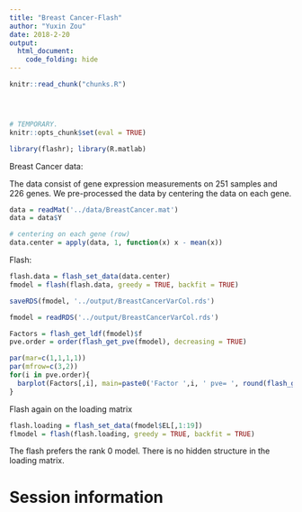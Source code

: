 ```yaml
---
title: "Breast Cancer-Flash"
author: "Yuxin Zou"
date: 2018-2-20
output:
  html_document:
    code_folding: hide
---
```


```r
knitr::read_chunk("chunks.R")
```

<!-- Update knitr chunk options -->
```r
```

<!-- Insert the date the file was last updated -->
```r
```

<!-- Insert the code version (Git commit SHA1) if Git repository exists and R
 package git2r is installed -->
```r
```

```r
# TEMPORARY.
knitr::opts_chunk$set(eval = TRUE)
```

```r
library(flashr); library(R.matlab)
```

Breast Cancer data:

The data consist of gene expression measurements on 251 samples and 226 genes. We pre-processed the data by centering the data on each gene.
```r
data = readMat('../data/BreastCancer.mat')
data = data$Y

# centering on each gene (row)
data.center = apply(data, 1, function(x) x - mean(x))
```

Flash:
```r
flash.data = flash_set_data(data.center)
fmodel = flash(flash.data, greedy = TRUE, backfit = TRUE)

saveRDS(fmodel, '../output/BreastCancerVarCol.rds')
```

```r
fmodel = readRDS('../output/BreastCancerVarCol.rds')
```

```r
Factors = flash_get_ldf(fmodel)$f
pve.order = order(flash_get_pve(fmodel), decreasing = TRUE)
```
```r
par(mar=c(1,1,1,1))
par(mfrow=c(3,2))
for(i in pve.order){
  barplot(Factors[,i], main=paste0('Factor ',i, ' pve= ', round(flash_get_pve(fmodel)[i],3)), las=2, cex.names = 0.4, names="")
}
```

Flash again on the loading matrix
```r
flash.loading = flash_set_data(fmodel$EL[,1:19])
flmodel = flash(flash.loading, greedy = TRUE, backfit = TRUE)
```

The flash prefers the rank 0 model. There is no hidden structure in the loading matrix.

<!--
The result means that the loading matrix is nearly zero except the last column. I check the column mean of the loading matrix, the means are close to zero except the last column. This implies that the original data set could be factored with only the last factor. The last factor identifies the effect of gene 87.
-->


# Session information

<!-- Insert the session information into the document -->
```r
```
